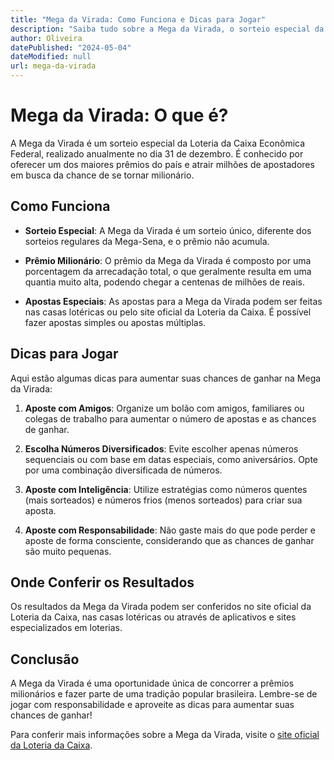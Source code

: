 ```yaml
---
title: "Mega da Virada: Como Funciona e Dicas para Jogar"
description: "Saiba tudo sobre a Mega da Virada, o sorteio especial da Loteria da Caixa que ocorre no final do ano, e aprenda dicas para aumentar suas chances de ganhar."
author: Oliveira
datePublished: "2024-05-04"
dateModified: null
url: mega-da-virada
---
```


# Mega da Virada: O que é?

A Mega da Virada é um sorteio especial da Loteria da Caixa Econômica Federal, realizado anualmente no dia 31 de dezembro. É conhecido por oferecer um dos maiores prêmios do país e atrair milhões de apostadores em busca da chance de se tornar milionário.

## Como Funciona

- **Sorteio Especial**: A Mega da Virada é um sorteio único, diferente dos sorteios regulares da Mega-Sena, e o prêmio não acumula.

- **Prêmio Milionário**: O prêmio da Mega da Virada é composto por uma porcentagem da arrecadação total, o que geralmente resulta em uma quantia muito alta, podendo chegar a centenas de milhões de reais.

- **Apostas Especiais**: As apostas para a Mega da Virada podem ser feitas nas casas lotéricas ou pelo site oficial da Loteria da Caixa. É possível fazer apostas simples ou apostas múltiplas.

## Dicas para Jogar

Aqui estão algumas dicas para aumentar suas chances de ganhar na Mega da Virada:

1. **Aposte com Amigos**: Organize um bolão com amigos, familiares ou colegas de trabalho para aumentar o número de apostas e as chances de ganhar.

2. **Escolha Números Diversificados**: Evite escolher apenas números sequenciais ou com base em datas especiais, como aniversários. Opte por uma combinação diversificada de números.

3. **Aposte com Inteligência**: Utilize estratégias como números quentes (mais sorteados) e números frios (menos sorteados) para criar sua aposta.

4. **Aposte com Responsabilidade**: Não gaste mais do que pode perder e aposte de forma consciente, considerando que as chances de ganhar são muito pequenas.

## Onde Conferir os Resultados

Os resultados da Mega da Virada podem ser conferidos no site oficial da Loteria da Caixa, nas casas lotéricas ou através de aplicativos e sites especializados em loterias.

## Conclusão

A Mega da Virada é uma oportunidade única de concorrer a prêmios milionários e fazer parte de uma tradição popular brasileira. Lembre-se de jogar com responsabilidade e aproveite as dicas para aumentar suas chances de ganhar!

Para conferir mais informações sobre a Mega da Virada, visite o [site oficial da Loteria da Caixa](http://www.loterias.caixa.gov.br/wps/portal/loterias/landing/megadavirada).
